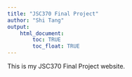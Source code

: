 ```yaml
---
title: "JSC370 Final Project"
author: "Shi Tang"
output: 
    html_document:
        toc: TRUE
        toc_float: TRUE
---
```


This is my JSC370 Final Project website.
